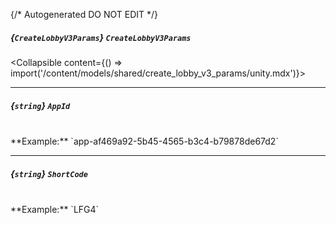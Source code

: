 {/* Autogenerated DO NOT EDIT  */}

##### *{`CreateLobbyV3Params`}* `CreateLobbyV3Params`
<Collapsible content={() => import('/content/models/shared/create_lobby_v3_params/unity.mdx')}>
</Collapsible>

---
##### *{`string`}* `AppId`
<br/>
**Example:** `app-af469a92-5b45-4565-b3c4-b79878de67d2`

---
##### *{`string`}* `ShortCode`
<br/>
**Example:** `LFG4`

